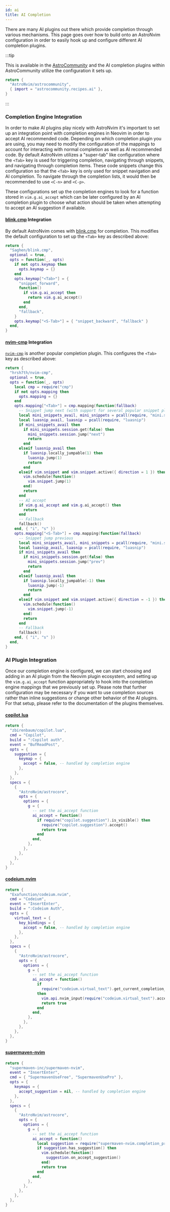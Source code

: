 ```yaml
---
id: ai
title: AI Completion
---
```


There are many AI plugins out there which provide completion through various mechanisms. This page goes over how to build onto an AstroNvim configuration in order to easily hook up and configure different AI completion plugins.

:::tip

This is available in the [AstroCommunity](https://github.com/AstroNvim/astrocommunity/tree/main/lua/astrocommunity/recipes/ai) and the AI completion plugins within AstroCommunity utilize the configuration it sets up.

```lua title="lua/community.lua" ins={3}
return {
  "AstroNvim/astrocommunity",
  { import = "astrocommunity.recipes.ai" },
}
```

:::

### Completion Engine Integration

In order to make AI plugins play nicely with AstroNvim it's important to set up an integration point with completion engines in Neovim in order to accept AI recommended code. Depending on which completion plugin you are using, you may need to modify the configuration of the mappings to account for interacting with normal completion as well as AI recommended code. By default AstroNvim utilizes a "super-tab" like configuration where the `<Tab>` key is used for triggering completion, navigating through snippets, and navigating through completion items. These code snippets change this configuration so that the `<Tab>` key is only used for snippet navigation and AI completion. To navigate through the completion lists, it would then be recommended to use `<C-n>` and `<C-p>`.

These configurations set up the completion engines to look for a function stored in `vim.g.ai_accept` which can be later configured by an AI completion plugin to choose what action should be taken when attempting to accept an AI suggestion if available.

#### [blink.cmp](https://github.com/Saghen/blink.cmp) Integration

By default AstroNvim comes with [blink.cmp](https://github.com/Saghen/blink.cmp) for completion. This modifies the default configuration to set up the `<Tab>` key as described above:

```lua title="lua/plugins/cmp_ai.lua"
return {
  "Saghen/blink.cmp",
  optional = true,
  opts = function(_, opts)
    if not opts.keymap then
      opts.keymap = {}
    end
    opts.keymap["<Tab>"] = {
      "snippet_forward",
      function()
        if vim.g.ai_accept then
          return vim.g.ai_accept()
        end
      end,
      "fallback",
    }
    opts.keymap["<S-Tab>"] = { "snippet_backward", "fallback" }
  end,
}
```

#### [nvim-cmp](https://github.com/hrsh7th/nvim-cmp) Integration

[`nvim-cmp`](https://github.com/hrsh7th/nvim-cmp) is another popular completion plugin. This configures the `<Tab>` key as described above:

```lua title="lua/plugins/cmp_ai.lua"
return {
  "hrsh7th/nvim-cmp",
  optional = true,
  opts = function(_, opts)
    local cmp = require("cmp")
    if not opts.mapping then
      opts.mapping = {}
    end
    opts.mapping["<Tab>"] = cmp.mapping(function(fallback)
      -- Snippet jump next (with support for several popular snippet plugins)
      local mini_snippets_avail, mini_snippets = pcall(require, "mini.snippets")
      local luasnip_avail, luasnip = pcall(require, "luasnip")
      if mini_snippets_avail then
        if mini_snippets.session.get(false) then
          mini_snippets.session.jump("next")
          return
        end
      elseif luasnip_avail then
        if luasnip.locally_jumpable(1) then
          luasnip.jump(1)
          return
        end
      elseif vim.snippet and vim.snippet.active({ direction = 1 }) then
        vim.schedule(function()
          vim.snippet.jump(1)
        end)
        return
      end
      -- AI accept
      if vim.g.ai_accept and vim.g.ai_accept() then
        return
      end
      -- Fallback
      fallback()
    end, { "i", "s" })
    opts.mapping["<S-Tab>"] = cmp.mapping(function(fallback)
      -- Snippet jump previous
      local mini_snippets_avail, mini_snippets = pcall(require, "mini.snippets")
      local luasnip_avail, luasnip = pcall(require, "luasnip")
      if mini_snippets_avail then
        if mini_snippets.session.get(false) then
          mini_snippets.session.jump("prev")
          return
        end
      elseif luasnip_avail then
        if luasnip.locally_jumpable(-1) then
          luasnip.jump(-1)
          return
        end
      elseif vim.snippet and vim.snippet.active({ direction = -1 }) then
        vim.schedule(function()
          vim.snippet.jump(-1)
        end)
        return
      end
      -- Fallback
      fallback()
    end, { "i", "s" })
  end,
}
```

### AI Plugin Integration

Once our completion engine is configured, we can start choosing and adding in an AI plugin from the Neovim plugin ecosystem, and setting up the `vim.g.ai_accept` function appropriately to hook into the completion engine mappings that we previously set up. Please note that further configuration may be necessary if you want to use completion sources rather than inline suggestions or change other behavior of the AI plugins. For that setup, please refer to the documentation of the plugins themselves.

#### [copilot.lua](https://github.com/zbirenbaum/copilot.lua)

```lua title="lua/plugins/copilot.lua"
return {
  "zbirenbaum/copilot.lua",
  cmd = "Copilot",
  build = ":Copilot auth",
  event = "BufReadPost",
  opts = {
    suggestion = {
      keymap = {
        accept = false, -- handled by completion engine
      },
    },
  },
  specs = {
    {
      "AstroNvim/astrocore",
      opts = {
        options = {
          g = {
            -- set the ai_accept function
            ai_accept = function()
              if require("copilot.suggestion").is_visible() then
                require("copilot.suggestion").accept()
                return true
              end
            end,
          },
        },
      },
    },
  },
}
```

#### [codeium.nvim](https://github.com/Exafunction/codeium.nvim)

```lua title="lua/plugins/codeium.lua"
return {
  "Exafunction/codeium.nvim",
  cmd = "Codeium",
  event = "InsertEnter",
  build = ":Codeium Auth",
  opts = {
    virtual_text = {
      key_bindings = {
        accept = false, -- handled by completion engine
      },
    },
  },
  specs = {
    {
      "AstroNvim/astrocore",
      opts = {
        options = {
          g = {
            -- set the ai_accept function
            ai_accept = function()
              if
                require("codeium.virtual_text").get_current_completion_item()
              then
                vim.api.nvim_input(require("codeium.virtual_text").accept())
                return true
              end
            end,
          },
        },
      },
    },
  },
}
```

#### [supermaven-nvim](https://github.com/supermaven-inc/supermaven-nvim)

```lua title="lua/plugins/supermaven.lua"
return {
  "supermaven-inc/supermaven-nvim",
  event = "InsertEnter",
  cmd = { "SupermavenUseFree", "SupermavenUsePro" },
  opts = {
    keymaps = {
      accept_suggestion = nil, -- handled by completion engine
    },
  },
  specs = {
    {
      "AstroNvim/astrocore",
      opts = {
        options = {
          g = {
            -- set the ai_accept function
            ai_accept = function()
              local suggestion = require("supermaven-nvim.completion_preview")
              if suggestion.has_suggestion() then
                vim.schedule(function()
                  suggestion.on_accept_suggestion()
                end)
                return true
              end
            end,
          },
        },
      },
    },
  },
}
```
